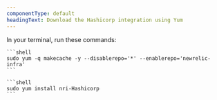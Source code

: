 ```yaml
---
componentType: default
headingText: Download the Hashicorp integration using Yum
---
```


In your terminal, run these commands:

    ```shell
    sudo yum -q makecache -y --disablerepo='*' --enablerepo='newrelic-infra'
    ```

    ```shell
    sudo yum install nri-Hashicorp
    ```